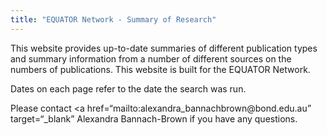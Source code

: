 ```yaml
---
title: "EQUATOR Network - Summary of Research"
---
```


This website provides up-to-date summaries of different publication types and summary information from a number of different sources on the numbers of publications. This website is built for the EQUATOR Network. 

Dates on each page refer to the date the search was run. 

Please contact <a href="mailto:alexandra_bannachbrown@bond.edu.au" target="_blank" Alexandra Bannach-Brown</a> if you have any questions. 